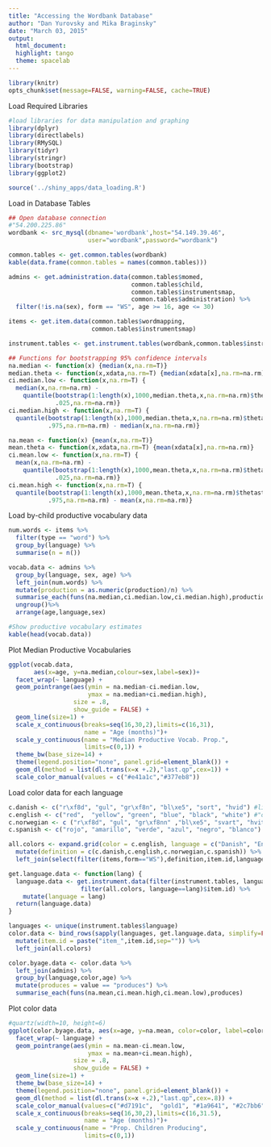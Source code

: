 ```yaml
---
title: "Accessing the Wordbank Database"
author: "Dan Yurovsky and Mika Braginsky"
date: "March 03, 2015"
output: 
  html_document:
  highlight: tango
  theme: spacelab
---
```


```r
library(knitr)
opts_chunk$set(message=FALSE, warning=FALSE, cache=TRUE)
```

Load Required Libraries
```r
#load libraries for data manipulation and graphing
library(dplyr)
library(directlabels)
library(RMySQL)
library(tidyr)
library(stringr)
library(bootstrap)
library(ggplot2)

source('../shiny_apps/data_loading.R')

```

Load in Database Tables
```r
## Open database connection
#"54.200.225.86"
wordbank <- src_mysql(dbname='wordbank',host="54.149.39.46", 
                      user="wordbank",password="wordbank")

common.tables <- get.common.tables(wordbank)
kable(data.frame(common.tables = names(common.tables)))

admins <- get.administration.data(common.tables$momed,
                                  common.tables$child,
                                  common.tables$instrumentsmap,
                                  common.tables$administration) %>%
  filter(!is.na(sex), form == "WS", age >= 16, age <= 30)

items <- get.item.data(common.tables$wordmapping,
                       common.tables$instrumentsmap)

instrument.tables <- get.instrument.tables(wordbank,common.tables$instrumentsmap)
```

```r
## Functions for bootstrapping 95% confidence intervals
na.median <- function(x) {median(x,na.rm=T)}
median.theta <- function(x,xdata,na.rm=T) {median(xdata[x],na.rm=na.rm)}
ci.median.low <- function(x,na.rm=T) {
  median(x,na.rm=na.rm) - 
    quantile(bootstrap(1:length(x),1000,median.theta,x,na.rm=na.rm)$thetastar,
             .025,na.rm=na.rm)}
ci.median.high <- function(x,na.rm=T) {
  quantile(bootstrap(1:length(x),1000,median.theta,x,na.rm=na.rm)$thetastar,
           .975,na.rm=na.rm) - median(x,na.rm=na.rm)}

na.mean <- function(x) {mean(x,na.rm=T)}
mean.theta <- function(x,xdata,na.rm=T) {mean(xdata[x],na.rm=na.rm)}
ci.mean.low <- function(x,na.rm=T) {
  mean(x,na.rm=na.rm) - 
    quantile(bootstrap(1:length(x),1000,mean.theta,x,na.rm=na.rm)$thetastar,
             .025,na.rm=na.rm)}
ci.mean.high <- function(x,na.rm=T) {
  quantile(bootstrap(1:length(x),1000,mean.theta,x,na.rm=na.rm)$thetastar,
           .975,na.rm=na.rm) - mean(x,na.rm=na.rm)}
```

Load by-child productive vocabulary data
```r
num.words <- items %>%
  filter(type == "word") %>%
  group_by(language) %>%
  summarise(n = n())

vocab.data <- admins %>%
  group_by(language, sex, age) %>%
  left_join(num.words) %>%
  mutate(production = as.numeric(production)/n) %>%
  summarise_each(funs(na.median,ci.median.low,ci.median.high),production) %>%
  ungroup()%>%
  arrange(age,language,sex)

#Show productive vocabulary estimates
kable(head(vocab.data))
```

Plot Median Productive Vocabularies
```r
ggplot(vocab.data,
       aes(x=age, y=na.median,colour=sex,label=sex))+
  facet_wrap(~ language) +
  geom_pointrange(aes(ymin = na.median-ci.median.low,
                      ymax = na.median+ci.median.high),
                  size = .8,
                  show_guide = FALSE) +
  geom_line(size=1) +
  scale_x_continuous(breaks=seq(16,30,2),limits=c(16,31),
                     name = "Age (months)")+
  scale_y_continuous(name = "Median Productive Vocab. Prop.",
                     limits=c(0,1)) +
  theme_bw(base_size=14) +
  theme(legend.position="none", panel.grid=element_blank()) +
  geom_dl(method = list(dl.trans(x=x +.2),"last.qp",cex=1)) +
  scale_color_manual(values = c("#e41a1c","#377eb8"))
```

Load color data for each language
```r
c.danish <- c("r\xf8d", "gul", "gr\xf8n", "bl\xe5", "sort", "hvid") #lille "orange"  "brun"
c.english <- c("red",  "yellow", "green", "blue", "black", "white") #"orange" "brown"
c.norwegian <- c ("r\xf8d", "gul", "gr\xf8nn" ,"bl\xe5", "svart", "hvit")  #"brun"  "oransje"
c.spanish <- c("rojo", "amarillo", "verde", "azul", "negro", "blanco") #rosa-pink "morado"-purple missing brown orange

all.colors <- expand.grid(color = c.english, language = c("Danish", "English", "Norwegian","Spanish"))%>%
  mutate(definition = c(c.danish,c.english,c.norwegian,c.spanish)) %>%
  left_join(select(filter(items,form=="WS"),definition,item.id,language))

get.language.data <- function(lang) {
  language.data <- get.instrument.data(filter(instrument.tables, language==lang, form=="WS")$table[[1]],
                    filter(all.colors, language==lang)$item.id) %>%
    mutate(language = lang)
  return(language.data)
}

languages <- unique(instrument.tables$language)
color.data <- bind_rows(sapply(languages, get.language.data, simplify=FALSE)) %>%
  mutate(item.id = paste("item_",item.id,sep="")) %>%
  left_join(all.colors)

color.byage.data <- color.data %>%
  left_join(admins) %>%
  group_by(language,color,age) %>%
  mutate(produces = value == "produces") %>%
  summarise_each(funs(na.mean,ci.mean.high,ci.mean.low),produces)
```

Plot color data
```r
#quartz(width=10, height=6)
ggplot(color.byage.data, aes(x=age, y=na.mean, color=color, label=color)) +
  facet_wrap(~ language) +
  geom_pointrange(aes(ymin = na.mean-ci.mean.low,
                      ymax = na.mean+ci.mean.high),
                  size = .8,
                  show_guide = FALSE) +
  geom_line(size=1) +
  theme_bw(base_size=14) +
  theme(legend.position="none", panel.grid=element_blank()) +
  geom_dl(method = list(dl.trans(x=x +.2),"last.qp",cex=.8)) +
  scale_color_manual(values=c("#d7191c",  "gold1", "#1a9641", "#2c7bb6", "black", "gray87")) +
  scale_x_continuous(breaks=seq(16,30,2),limits=c(16,31.5),
                     name = "Age (months)")+
  scale_y_continuous(name = "Prop. Children Producing",
                     limits=c(0,1))
```


